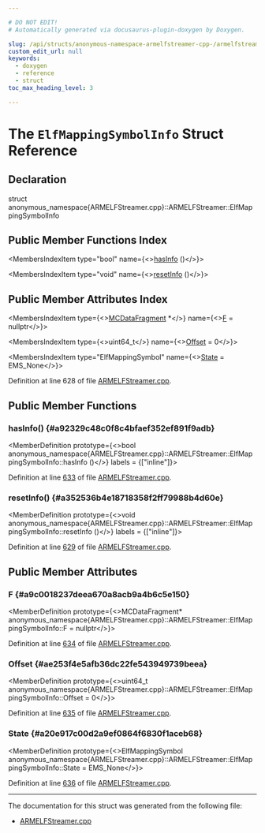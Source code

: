 ```yaml
---

# DO NOT EDIT!
# Automatically generated via docusaurus-plugin-doxygen by Doxygen.

slug: /api/structs/anonymous-namespace-armelfstreamer-cpp-/armelfstreamer/elfmappingsymbolinfo
custom_edit_url: null
keywords:
  - doxygen
  - reference
  - struct
toc_max_heading_level: 3

---
```





# The `ElfMappingSymbolInfo` Struct Reference

<DoxygenPage pluginConfig={pluginConfig}>



## Declaration

<CodeBlock>struct anonymous_namespace{ARMELFStreamer.cpp}::ARMELFStreamer::ElfMappingSymbolInfo</CodeBlock>

## Public Member Functions Index

<MembersIndex>

<MembersIndexItem
  type="bool"
  name={<><a href="#a92329c48c0f8c4bfaef352ef891f9adb">hasInfo</a> ()</>}>
</MembersIndexItem>

<MembersIndexItem
  type="void"
  name={<><a href="#a352536b4e18718358f2ff79988b4d60e">resetInfo</a> ()</>}>
</MembersIndexItem>

</MembersIndex>

## Public Member Attributes Index

<MembersIndex>

<MembersIndexItem
  type={<><a href="/docs/api/classes/llvm/mcdatafragment">MCDataFragment</a> &#42;</>}
  name={<><a href="#a9c0018237deea670a8acb9a4b6c5e150">F</a> = nullptr</>}>
</MembersIndexItem>

<MembersIndexItem
  type={<>uint64&#95;t</>}
  name={<><a href="#ae253f4e5afb36dc22fe543949739beea">Offset</a> = 0</>}>
</MembersIndexItem>

<MembersIndexItem
  type="ElfMappingSymbol"
  name={<><a href="#a20e917c00d2a9ef0864f6830f1aceb68">State</a> = EMS&#95;None</>}>
</MembersIndexItem>

</MembersIndex>


Definition at line 628 of file <a href="/docs/api/files/lib/lib/target/lib/target/arm/lib/target/arm/mctargetdesc/armelfstreamer-cpp">ARMELFStreamer.cpp</a>.

<SectionDefinition>

## Public Member Functions

### hasInfo() {#a92329c48c0f8c4bfaef352ef891f9adb}

<MemberDefinition
  prototype={<>bool anonymous&#95;namespace&#123;ARMELFStreamer.cpp&#125;::ARMELFStreamer::ElfMappingSymbolInfo::hasInfo ()</>}
  labels = {["inline"]}>

Definition at line <a href="/docs/api/files/lib/lib/target/lib/target/arm/lib/target/arm/mctargetdesc/armelfstreamer-cpp/#l00633">633</a> of file <a href="/docs/api/files/lib/lib/target/lib/target/arm/lib/target/arm/mctargetdesc/armelfstreamer-cpp">ARMELFStreamer.cpp</a>.
</MemberDefinition>

### resetInfo() {#a352536b4e18718358f2ff79988b4d60e}

<MemberDefinition
  prototype={<>void anonymous&#95;namespace&#123;ARMELFStreamer.cpp&#125;::ARMELFStreamer::ElfMappingSymbolInfo::resetInfo ()</>}
  labels = {["inline"]}>

Definition at line <a href="/docs/api/files/lib/lib/target/lib/target/arm/lib/target/arm/mctargetdesc/armelfstreamer-cpp/#l00629">629</a> of file <a href="/docs/api/files/lib/lib/target/lib/target/arm/lib/target/arm/mctargetdesc/armelfstreamer-cpp">ARMELFStreamer.cpp</a>.
</MemberDefinition>

</SectionDefinition>

<SectionDefinition>

## Public Member Attributes

### F {#a9c0018237deea670a8acb9a4b6c5e150}

<MemberDefinition
  prototype={<>MCDataFragment&#42; anonymous&#95;namespace&#123;ARMELFStreamer.cpp&#125;::ARMELFStreamer::ElfMappingSymbolInfo::F = nullptr</>}>

Definition at line <a href="/docs/api/files/lib/lib/target/lib/target/arm/lib/target/arm/mctargetdesc/armelfstreamer-cpp/#l00634">634</a> of file <a href="/docs/api/files/lib/lib/target/lib/target/arm/lib/target/arm/mctargetdesc/armelfstreamer-cpp">ARMELFStreamer.cpp</a>.
</MemberDefinition>

### Offset {#ae253f4e5afb36dc22fe543949739beea}

<MemberDefinition
  prototype={<>uint64&#95;t anonymous&#95;namespace&#123;ARMELFStreamer.cpp&#125;::ARMELFStreamer::ElfMappingSymbolInfo::Offset = 0</>}>

Definition at line <a href="/docs/api/files/lib/lib/target/lib/target/arm/lib/target/arm/mctargetdesc/armelfstreamer-cpp/#l00635">635</a> of file <a href="/docs/api/files/lib/lib/target/lib/target/arm/lib/target/arm/mctargetdesc/armelfstreamer-cpp">ARMELFStreamer.cpp</a>.
</MemberDefinition>

### State {#a20e917c00d2a9ef0864f6830f1aceb68}

<MemberDefinition
  prototype={<>ElfMappingSymbol anonymous&#95;namespace&#123;ARMELFStreamer.cpp&#125;::ARMELFStreamer::ElfMappingSymbolInfo::State = EMS&#95;None</>}>

Definition at line <a href="/docs/api/files/lib/lib/target/lib/target/arm/lib/target/arm/mctargetdesc/armelfstreamer-cpp/#l00636">636</a> of file <a href="/docs/api/files/lib/lib/target/lib/target/arm/lib/target/arm/mctargetdesc/armelfstreamer-cpp">ARMELFStreamer.cpp</a>.
</MemberDefinition>

</SectionDefinition>

<hr/>

The documentation for this struct was generated from the following file:

<ul>
<li><a href="/docs/api/files/lib/lib/target/lib/target/arm/lib/target/arm/mctargetdesc/armelfstreamer-cpp">ARMELFStreamer.cpp</a></li>
</ul>

</DoxygenPage>
